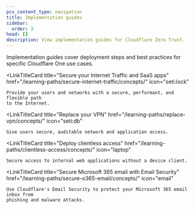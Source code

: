 ```yaml
---
pcx_content_type: navigation
title: Implementation guides
sidebar:
  order: 3
head: []
description: View implementation guides for Cloudflare Zero Trust.
---
```



Implementation guides cover deployment steps and best practices for specific Cloudflare One use cases.

<CardGrid>

<LinkTitleCard
	title="Secure your Internet Traffic and SaaS apps"
	href="/learning-paths/secure-internet-traffic/concepts/"
	icon="seti:lock"
>
	Provide your users and networks with a secure, performant, and flexible path
	to the Internet.
</LinkTitleCard>

<LinkTitleCard
	title="Replace your VPN"
	href="/learning-paths/replace-vpn/concepts/"
	icon="seti:db"
>
	Give users secure, auditable network and application access.
</LinkTitleCard>

<LinkTitleCard
	title="Deploy clientless access"
	href="/learning-paths/clientless-access/concepts/"
	icon="laptop"
>
	Secure access to internal web applications without a device client.
</LinkTitleCard>

<LinkTitleCard
	title="Secure Microsoft 365 email with Email Security"
	href="/learning-paths/secure-o365-email/concepts/"
	icon="email"
>
	Use Cloudflare's Email Security to protect your Microsoft 365 email inbox from
	phishing and malware attacks.
</LinkTitleCard>

</CardGrid>
